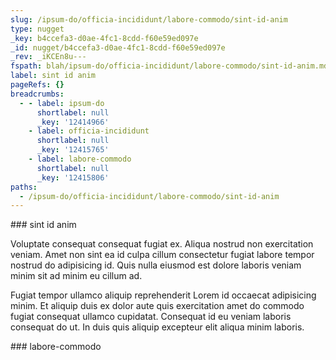 ```yaml
---
slug: /ipsum-do/officia-incididunt/labore-commodo/sint-id-anim
type: nugget
_key: b4ccefa3-d0ae-4fc1-8cdd-f60e59ed097e
_id: nugget/b4ccefa3-d0ae-4fc1-8cdd-f60e59ed097e
_rev: _iKCEn8u---
fspath: blah/ipsum-do/officia-incididunt/labore-commodo/sint-id-anim.md
label: sint id anim
pageRefs: {}
breadcrumbs:
  - - label: ipsum-do
      shortlabel: null
      _key: '12414966'
    - label: officia-incididunt
      shortlabel: null
      _key: '12415765'
    - label: labore-commodo
      shortlabel: null
      _key: '12415806'
paths:
  - /ipsum-do/officia-incididunt/labore-commodo/sint-id-anim
---
```


<NuggetArea>
<Nugget slug="/ipsum-do/officia-incididunt/labore-commodo/sint-id-anim" type="nugget" _key="b4ccefa3-d0ae-4fc1-8cdd-f60e59ed097e" _id="nugget/b4ccefa3-d0ae-4fc1-8cdd-f60e59ed097e" _rev="_iKCEn8u---" fspath="blah/ipsum-do/officia-incididunt/labore-commodo/sint-id-anim.md" label="sint id anim" paths="/ipsum-do/officia-incididunt/labore-commodo/sint-id-anim">
<NuggetBody>
### sint id anim

Voluptate consequat consequat fugiat ex. Aliqua nostrud non exercitation veniam. Amet non sint ea id culpa cillum consectetur fugiat labore tempor nostrud do adipisicing id. Quis nulla eiusmod est dolore laboris veniam minim sit ad minim eu cillum ad.

Fugiat tempor ullamco aliquip reprehenderit Lorem id occaecat adipisicing minim. Et aliquip duis ex dolor aute quis exercitation amet do commodo fugiat consequat ullamco cupidatat. Consequat id eu veniam laboris consequat do ut. In duis quis aliquip excepteur elit aliqua minim laboris.

</NuggetBody>
<Breadcrumbs>
<Crumbs>
<Crumb _key="12414966" label="ipsum-do" /><Crumb _key="12415765" label="officia-incididunt" /><Crumb _key="12415806" label="labore-commodo" />
</Crumbs>
</Breadcrumbs>
</Nugget>

<NuggetsInbound>
</NuggetsInbound>
<NuggetsOutbound>
</NuggetsOutbound>
</NuggetArea>
<PassagesInbound>
<Passage direction="inbound" type="passage" _key="12415806" _id="passage/12415806" _rev="_iKCEn8q---" label="labore-commodo" passage="labore-commodo" fspath="blah/ipsum-do/officia-incididunt/labore-commodo" paths="/ipsum-do/officia-incididunt/labore-commodo" slug="/ipsum-do/officia-incididunt/labore-commodo">
<NuggetBody>
### labore-commodo

</NuggetBody>
<Breadcrumbs>
<Crumbs>
<Crumb _key="12414966" label="ipsum-do" /><Crumb _key="12415765" label="officia-incididunt" />
</Crumbs>
</Breadcrumbs>
</Passage>

</PassagesInbound>
<PassagesOutbound>
</PassagesOutbound>